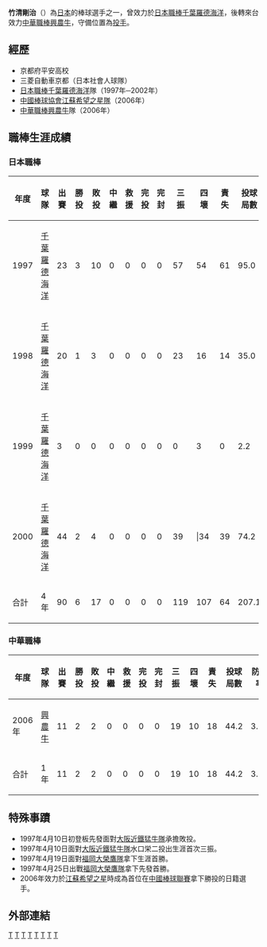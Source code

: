 {{Infobox CPBL player|
name=竹清剛治|
width=150|
position=投手|
bats=右|
throws=右|
debutdate=4月10日|
debutyear=1997年|
debutteam=千葉羅德海洋|
statyear=2000年|
stat1label=勝－敗|
stat1value=6－17|
stat2label=三振－四壞|
stat2value=119－107|
stat3label=防禦率|
stat3value=4.95|
teams=<nowiki></nowiki>
*[[千葉羅德海洋|千葉羅德海洋]]（1997-2002年）
*[[興農牛|興農牛]] （2006年）
|debutleague=日本職棒|debut2league=中華職棒|debut2year=2006年|debut2date=8月4日|debut2team=興農牛|statleague=日本職棒|stat2league=中華職棒|stat2year=2006年|stat21label=勝－敗|stat21value=2－2|stat22label=三振－四壞|stat22value=19－10|stat23label=防禦率|stat23value=3.63|birth_date={{birth_date_and_age|1974|11|22|mf=y}}|birth_place={{JPN}}[[大阪府|大阪府]][[高槻市|高槻市]]}}
'''竹清剛治'''（{{Bd|1974年|11月22日}}）為[[日本|日本]]的棒球選手之一，曾效力於[[日本棒球機構|日本職棒]][[千葉羅德海洋|千葉羅德海洋]]，後轉來台效力[[中華職棒|中華職棒]][[興農牛|興農牛]]，守備位置為[[投手|投手]]。
==經歷==
*京都府平安高校 
*三菱自動車京都（日本社會人球隊）
*[[日本職棒|日本職棒]][[千葉羅德海洋|千葉羅德海洋]]隊（1997年─2002年） 
*[[中國棒球協會|中國棒球協會]][[江蘇天馬隊|江蘇希望之星隊]]（2006年）
*[[中華職棒|中華職棒]][[興農牛|興農牛]]隊（2006年）
==職棒生涯成績==

=== 日本職棒 ===
{|border=1 width="800px"
|- align="center"
!年度!!球隊!!出賽!!勝投!!敗投!!中繼!!救援!!完投!!完封!!三振!!四壞!!責失!!投球局數!!防禦率
|- align="center"
|1997||[[千葉羅德海洋|千葉羅德海洋]]||23||3||10||0||0||0||0||57||54||61||95.0||5.78
|- align="center"
|1998||[[千葉羅德海洋|千葉羅德海洋]]||20||1||3||0||0||0||0||23||16||14||35.0||3.60
|- align="center"
|1999||[[千葉羅德海洋|千葉羅德海洋]]||3||0||0||0||0||0||0||0||3||0||2.2||0.00
|- align="center"
|2000||[[千葉羅德海洋|千葉羅德海洋]]||44||2||4||0||0||0||0||39|||34||39||74.2||4.70
|- style="color:black; background-color:black;color:#FFFFFF" align="center"
!合計!!4年!!90||6||17||0||0||0||0||119||107||64||207.1||4.95
|}

=== 中華職棒 ===
{| border="1" width="800PX"
|- align="center"
!年度!!球隊!!出賽!!勝投!!敗投!!中繼!!救援!!完投!!完封!!三振!!四壞!!責失!!投球局數!!防禦率
|- align="center"
|2006年||[[興農牛|興農牛]]||11||2||2||0||0||0||0||19||10||18||44.2||3.63
|- align="center" style="color:black; background-color:greenyellow"
!合計!!1年!!11!!2!!2!!0!!0!!0!!0!!19!!10||18!!44.2!!3.63
|}
==特殊事蹟==

* 1997年4月10日初登板先發面對[[大阪近鐵野牛|大阪近鐵猛牛隊]]承擔敗投。
* 1997年4月10日面對[[大阪近鐵野牛|大阪近鐵猛牛隊]]水口栄二投出生涯首次三振。
* 1997年4月19日面對[[福岡軟銀鷹|福岡大榮鷹隊]]拿下生涯首勝。
* 1997年4月25日出戰[[福岡軟銀鷹|福岡大榮鷹隊]]拿下先發首勝。
*2006年效力於[[江蘇天馬隊|江蘇希望之星]]時成為首位在[[中国棒球联赛|中國棒球聯賽]]拿下勝投的日籍選手。

==外部連結==
{{台灣棒球維基館}}
[[Category:在世人物|T]]
[[Category:1974年出生|T]]
[[Category:興農牛隊球員|T]]
[[Category:日本棒球選手|T]]
[[Category:大阪府出身人物|T]]
[[Category:中華職棒外籍球員|T]]
[[Category:千葉羅德海洋隊球員|T]]
[[Category:日本旅台棒球運動員|T]]